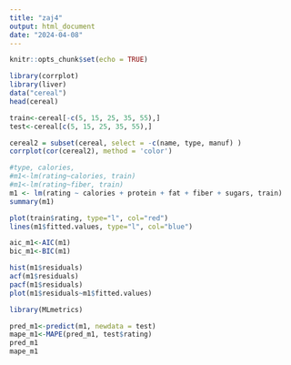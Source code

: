 ---
title: "zaj4"
output: html_document
date: "2024-04-08"
---

```{r setup, include=FALSE}
knitr::opts_chunk$set(echo = TRUE)
```



```{r}
library(corrplot)
library(liver)
data("cereal")
head(cereal)
```


```{r}
train<-cereal[-c(5, 15, 25, 35, 55),]
test<-cereal[c(5, 15, 25, 35, 55),]

cereal2 = subset(cereal, select = -c(name, type, manuf) )
corrplot(cor(cereal2), method = 'color')
```

```{r}
#type, calories, 
#m1<-lm(rating~calories, train)
#m1<-lm(rating~fiber, train)
m1 <- lm(rating ~ calories + protein + fat + fiber + sugars, train)
summary(m1)
```


```{r}
plot(train$rating, type="l", col="red")
lines(m1$fitted.values, type="l", col="blue")
```

```{r}

aic_m1<-AIC(m1)
bic_m1<-BIC(m1)

hist(m1$residuals)
acf(m1$residuals)
pacf(m1$residuals)
plot(m1$residuals~m1$fitted.values)
```

```{r}
library(MLmetrics)

pred_m1<-predict(m1, newdata = test)
mape_m1<-MAPE(pred_m1, test$rating)
pred_m1
mape_m1
```